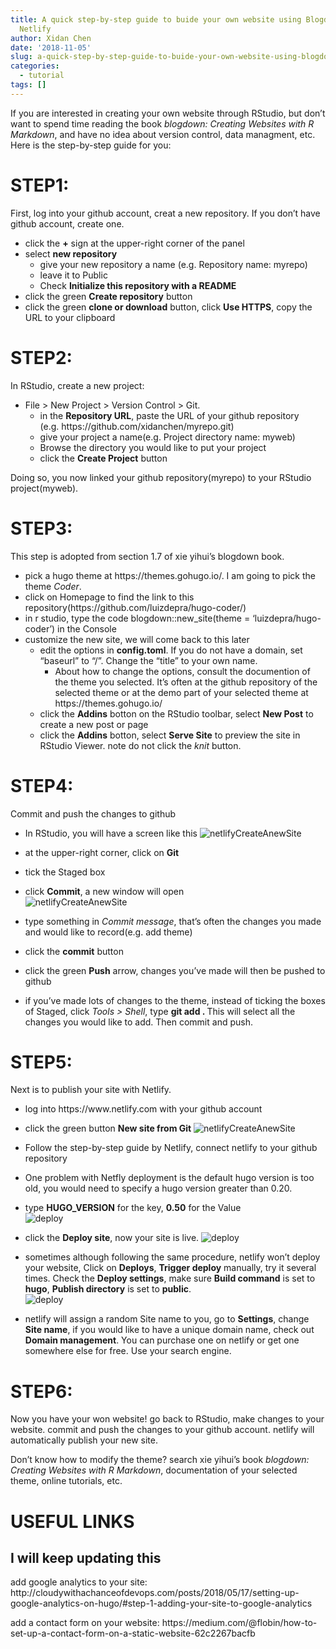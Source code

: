 ```yaml
---
title: A quick step-by-step guide to buide your own website using Blogdown, Github,
  Netlify
author: Xidan Chen
date: '2018-11-05'
slug: a-quick-step-by-step-guide-to-buide-your-own-website-using-blogdown-github-netlify
categories:
  - tutorial
tags: []
---
```


If you are interested in creating your own website through RStudio, but don't want to spend time reading the book *blogdown: Creating Websites with R Markdown*, and have no idea about version control, data managment, etc. Here is the step-by-step guide for you:  

# STEP1:  
First, log into your github account, creat a new repository. If you don't have github account, create one.  
 
 * click the **+** sign at the upper-right corner of the panel  
 * select **new repository**  
     + give your new repository a name (e.g. Repository name: myrepo)  
     + leave it to Public  
     + Check **Initialize this repository with a README**  
 * click the green **Create repository** button  
 * click the green **clone or download** button, click **Use HTTPS**, copy the URL to your clipboard  

# STEP2:  
In RStudio, create a new project:  
 
 * File > New Project > Version Control > Git.  
     + in the **Repository URL**, paste the URL of your github repository (e.g. https://github.com/xidanchen/myrepo.git)  
     + give your project a name(e.g. Project directory name: myweb)  
     + Browse the directory you would like to put your project  
     + click the **Create Project** button  
     
Doing so, you now linked your github repository(myrepo) to your RStudio project(myweb).  


# STEP3:  
This step is adopted from section 1.7 of xie yihui's blogdown book.  

 * pick a hugo theme at https://themes.gohugo.io/. I am going to pick the theme *Coder*.  
 * click on Homepage to find the link to this repository(https://github.com/luizdepra/hugo-coder/)    
 * in r studio, type the code blogdown::new_site(theme = 'luizdepra/hugo-coder') in the Console  
 * customize the new site, we will come back to this later   
     + edit the options in **config.toml**. If you do not have a domain, set "baseurl" to "/". Change the "title" to your own name.  
        - About how to change the options, consult the documention of the theme you selected. It's often at the github repository of the selected theme or at the demo part of your selected theme at https://themes.gohugo.io/  
     + click the **Addins** botton on the RStudio toolbar, select **New Post** to create a new post or page   
     + click the **Addins** botton, select **Serve Site** to preview the site in RStudio Viewer. note do not click the *knit* button.  
 
 
 
# STEP4:   
Commit and push the changes to github  

 * In RStudio, you will have a screen like this
 ![netlifyCreateAnewSite](/post/2018-11-05-a-quick-step-by-step-guide-to-buide-your-own-website-using-blogdown-github-netlify/RStudio.png)

 * at the upper-right corner, click on **Git**  
 * tick the Staged box  
 * click **Commit**, a new window will open  
 ![netlifyCreateAnewSite](/post/2018-11-05-a-quick-step-by-step-guide-to-buide-your-own-website-using-blogdown-github-netlify/commit.png)

 * type something in *Commit message*, that's often the changes you made and would like to record(e.g. add theme)  
 * click the **commit** button  
 * click the green **Push** arrow, changes you've made will then be pushed to github  
 * if you've made lots of changes to the theme, instead of ticking the boxes of Staged, click *Tools > Shell*, type **git add . **  This will select all the changes you would like to add. Then commit and push. 


# STEP5:  
Next is to publish your site with Netlify.   

 * log into https://www.netlify.com with your github account  
 * click the green button **New site from Git**
 ![netlifyCreateAnewSite](/post/2018-11-05-a-quick-step-by-step-guide-to-buide-your-own-website-using-blogdown-github-netlify/netlify_createAnewSite.png)
 
 * Follow the step-by-step guide by Netlify, connect netlify to your github repository
 * One problem with Netfly deployment is the default hugo version is too old, you would need to specify a hugo version greater than 0.20.   
 * type **HUGO_VERSION** for the key, **0.50** for the Value    
  ![deploy](/post/2018-11-05-a-quick-step-by-step-guide-to-buide-your-own-website-using-blogdown-github-netlify/deploy.png)
   
 * click the **Deploy site**, now your site is live. 
 ![deploy](/post/2018-11-05-a-quick-step-by-step-guide-to-buide-your-own-website-using-blogdown-github-netlify/siteLive.png)
 
 * sometimes although following the same procedure, netlify won't deploy your website, Click on **Deploys**, **Trigger deploy** manually, try it several times. Check the **Deploy settings**, make sure **Build command** is set to **hugo**, **Publish directory** is set to **public**.   
  ![deploy](/post/2018-11-05-a-quick-step-by-step-guide-to-buide-your-own-website-using-blogdown-github-netlify/deployFail.png)
  
  * netlify will assign a random Site name to you, go to **Settings**, change **Site name**, if you would like to have a unique domain name, check out **Domain management**. You can purchase one on netlify or get one somewhere else for free. Use your search engine. 
  
  
# STEP6:  
Now you have your won website! go back to RStudio, make changes to your website. commit and push the changes to your github account. netlify will automatically publish your new site.   

Don't know how to modify the theme? search xie yihui's book *blogdown: Creating Websites with R Markdown*, documentation of your selected theme, online tutorials, etc. 

# USEFUL LINKS   
I will keep updating this
---

add google analytics to your site: http://cloudywithachanceofdevops.com/posts/2018/05/17/setting-up-google-analytics-on-hugo/#step-1-adding-your-site-to-google-analytics   

add a contact form on your website: https://medium.com/@flobin/how-to-set-up-a-contact-form-on-a-static-website-62c2267bacfb   
  

   
   
   